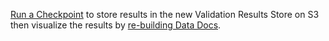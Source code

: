 [Run a Checkpoint](/docs/guides/validation/checkpoints/how_to_create_a_new_checkpoint#run-your-checkpoint-optional) to store results in the new Validation Results Store on S3 then visualize the results by [re-building Data Docs](/docs/terms/data_docs).
